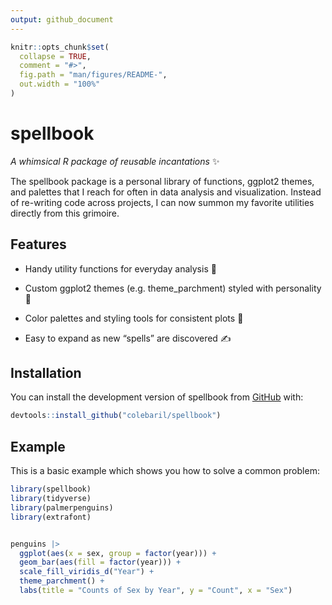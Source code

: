 ```yaml
---
output: github_document
---
```


<!-- README.md is generated from README.Rmd. Please edit that file -->

```r
knitr::opts_chunk$set(
  collapse = TRUE,
  comment = "#>",
  fig.path = "man/figures/README-",
  out.width = "100%"
)
```

# spellbook

<!-- badges: start -->
<!-- badges: end -->

*A whimsical R package of reusable incantations* ✨

The spellbook package is a personal library of functions, ggplot2 themes, and palettes that I reach for often in data analysis and visualization. Instead of re-writing code across projects, I can now summon my favorite utilities directly from this grimoire.

## Features

- Handy utility functions for everyday analysis 🧹

- Custom ggplot2 themes (e.g. theme_parchment) styled with personality 📜

- Color palettes and styling tools for consistent plots 🎨

- Easy to expand as new “spells” are discovered ✍️

## Installation

You can install the development version of spellbook from [GitHub](https://github.com/) with:

``` r
devtools::install_github("colebaril/spellbook")
```

## Example

This is a basic example which shows you how to solve a common problem:

```r
library(spellbook)
library(tidyverse)
library(palmerpenguins)
library(extrafont)


penguins |> 
  ggplot(aes(x = sex, group = factor(year))) +
  geom_bar(aes(fill = factor(year))) +
  scale_fill_viridis_d("Year") +
  theme_parchment() +
  labs(title = "Counts of Sex by Year", y = "Count", x = "Sex")



```


